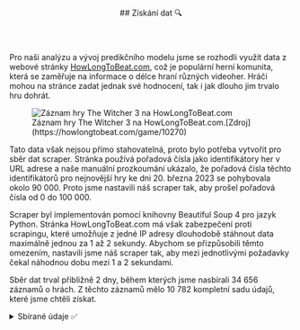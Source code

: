 <article id="ziskaniDat">
  <header style={{marginBottom: "1rem"}}>
    ##  Získání dat 🔍
  </header>

Pro naši analýzu a vývoj predikčního modelu jsme se rozhodli využít data z webové
stránky [HowLongToBeat.com](https://howlongtobeat.com/), což je populární herní komunita,
která se zaměřuje na informace o délce hraní různých videoher. Hráči mohou na stránce
zadat jednak své hodnocení, tak i jak dlouho jim trvalo hru dohrát.

<figure>
  <img src="/hltb.jpg" alt="Záznam hry The Witcher 3 na HowLongToBeat.com" />
  <figcaption>Záznam hry The Witcher 3 na HowLongToBeat.com.[Zdroj](https://howlongtobeat.com/game/10270)</figcaption>
</figure>

Tato data však nejsou přímo stahovatelná, proto bylo potřeba vytvořit pro sběr dat scraper. Stránka používá pořadová čísla jako identifikátory her v URL adrese a naše manuální prozkoumání ukázalo, že pořadová čísla těchto identifikátorů pro nejnovější hry ke dni 20.&nbsp;března&nbsp;2023 se pohybovala okolo 90&nbsp;000. Proto jsme nastavili náš scraper tak, aby prošel pořadová čísla od 0 do 100&nbsp;000.

Scraper byl implementován pomocí knihovny Beautiful Soup 4 pro jazyk Python. Stránka HowLongToBeat.com má však zabezpečení proti scrapingu, které umožňuje z jedné IP adresy dlouhodobě stáhnout data maximálně jednou za 1 až 2 sekundy. Abychom se přizpůsobili těmto omezením, nastavili jsme náš scraper tak, aby mezi jednotlivými požadavky čekal náhodnou dobu mezi 1 a 2 sekundami.

Sběr dat trval přibližně 2 dny, během kterých jsme nasbírali 34&nbsp;656 záznamů o hrách. Z těchto záznamů mělo 10&nbsp;782 kompletní sadu údajů, které jsme chtěli získat.

<details>
  <summary>Sbírané údaje ✅</summary>
  <table>
  <thead>
    <tr>
      <th>klíč</th>
      <th>popis údaje</th>
    </tr>
  </thead>
  <tbody>
    <tr>
      <td>scrape_id</td>
      <td>identifikátor hry v URL</td>
    </tr>
    <tr>
      <td>name</td>
      <td>název hry</td>
    </tr>
    <tr>
      <td>rating</td>
      <td>hodnocení</td>
    </tr>
    <tr>
      <td>beat_count</td>
      <td>počet hráčů, kteří hru hodnotili</td>
    </tr>
    <tr>
      <td>platforms</td>
      <td>platformy</td>
    </tr>
    <tr>
      <td>genres</td>
      <td>žánry</td>
    </tr>
    <tr>
      <td>developer</td>
      <td>vývojář</td>
    </tr>
    <tr>
      <td>publisher</td>
      <td>vydavatel</td>
    </tr>
    <tr>
      <td>na</td>
      <td>datum vydání v Severní Americe</td>
    </tr>
    <tr>
      <td>eu</td>
      <td>datum vydání v Evropě</td>
    </tr>
    <tr>
      <td>jp</td>
      <td>datum vydání v Japonsku</td>
    </tr>
    <tr>
      <td>main_story_average</td>
      <td>průměrný čas strávený hraním hlavní příběhové linie</td>
    </tr>
    <tr>
      <td>main_story_median</td>
      <td>medián času stráveného hraním hlavní příběhové linie</td>
    </tr>
    <tr>
      <td>main_story_rushed</td>
      <td>nejkratší čas strávený hraním hlavní příběhové linie</td>
    </tr>
    <tr>
      <td>main_story_leisure</td>
      <td>nejdelší čas strávený hraním hlavní příběhové linie</td>
    </tr>
    <tr>
      <td>main_+_extras_average</td>
      <td>
        průměrný čas strávený hraním hlavní příběhové linie plus extra obsah
      </td>
    </tr>
    <tr>
      <td>main_+_extras_median</td>
      <td>
        medián času stráveného hraním hlavní příběhové linie plus extra obsah
      </td>
    </tr>
    <tr>
      <td>main_+_extras_rushed</td>
      <td>
        nejkratší čas strávený hraním hlavní příběhové linie plus extra obsah
      </td>
    </tr>
    <tr>
      <td>main_+_extras_leisure</td>
      <td>
        nejdelší čas strávený hraním hlavní příběhové linie plus extra obsah
      </td>
    </tr>

    <tr>
      <td>completionist_average</td>
      <td>
        průměrný čas strávený hraním hry pro hráče, kteří chtěli dosáhnout 100%
        dokončení
      </td>
    </tr>
    <tr>
      <td>completionist_median</td>
      <td>
        medián času stráveného hraním hry pro hráče, kteří chtěli dosáhnout 100%
        dokončení
      </td>
    </tr>
    <tr>
      <td>completionist_rushed</td>
      <td>
        nejkratší čas strávený hraním hry pro hráče, kteří chtěli dosáhnout 100%
        dokončení
      </td>
    </tr>
    <tr>
      <td>completionist_leisure</td>
      <td>
        nejdelší čas strávený hraním hry pro hráče, kteří chtěli dosáhnout 100%
        dokončení
      </td>
    </tr>

  </tbody>
</table>
</details>

</article>
